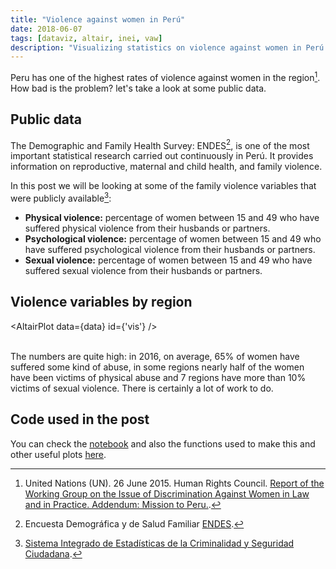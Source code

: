 ```yaml
---
title: "Violence against women in Perú"
date: 2018-06-07
tags: [dataviz, altair, inei, vaw]
description: "Visualizing statistics on violence against women in Perú."
---
```



Peru has one of the highest rates of violence against women in the region[^1]. How bad is the problem? let's take a look at some public data.


## Public data

The Demographic and Family Health Survey: ENDES[^2], is one of the most important statistical research carried out continuously in Perú. It provides information on reproductive, maternal and child health, and family violence.

In this post we will be looking at some of the family violence variables that were publicly available[^3]:
* **Physical violence:** percentage of women between 15 and 49 who have suffered physical violence from their husbands or partners.
* **Psychological violence:** percentage of women between 15 and 49 who have suffered psychological violence from their husbands or partners.
* **Sexual violence:** percentage of women between 15 and 49 who have suffered sexual violence from their husbands or partners.

## Violence variables by region

<AltairPlot data={data} id={'vis'} />

<br />
The numbers are quite high: in 2016, on average, 65% of women have suffered some kind of abuse, in some regions nearly half of the women have been victims of physical abuse and 7 regions have more than 10% victims of sexual violence. There is certainly a lot of work to do.


## Code used in the post

You can check the [notebook](https://nbviewer.jupyter.org/github/renato145/peru-stats/blob/master/nbs/explore-vaw-endes.ipynb) and also the functions used to make this and other useful plots [here](https://github.com/renato145/peru-stats/blob/master/perustats/plots.py).

[^1]: United Nations (UN). 26 June 2015. Human Rights Council. [Report of the Working Group on the Issue of Discrimination Against Women in Law and in Practice. Addendum: Mission to Peru.](https://www.ecoi.net/en/file/local/1420557/1930_1514988190_g1513451.pdf).
[^2]: Encuesta Demográfica y de Salud Familiar [ENDES](https://proyectos.inei.gob.pe/endes/).
[^3]: [Sistema Integrado de Estadísticas de la Criminalidad y Seguridad Ciudadana](http://criminalidad.inei.gob.pe).
